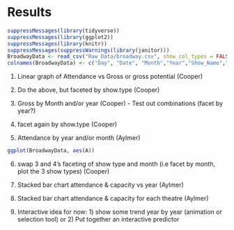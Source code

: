 # Results
```r
suppressMessages(library(tidyverse))
suppressMessages(library(ggplot2))
suppressMessages(library(knitr))
suppressMessages(suppressWarnings(library(janitor)))
BroadwayData <- read_csv("Raw_Data/broadway.csv", show_col_types = FALSE)
colnames(BroadwayData) <- c("Day", "Date", "Month","Year","Show_Name","Show_Theatre","Show_Type","Attendance","Capacity","Gross","Gross_Potential","Performances")
```
1) Linear graph of Attendance vs Gross or gross potential (Cooper)

2) Do the above, but faceted by show.type (Cooper) 

3) Gross by Month and/or year (Cooper) - Test out combinations (facet by year?)

4) facet again by show.type (Cooper) 

5) Attendance by year and/or month (Aylmer) 
```r
ggplot(BroadwayData, aes(A))
```
6) swap 3 and 4's faceting of show type and month (i.e facet by month, plot the 3 show types) (Cooper) 

7) Stacked bar chart attendance & capacity vs year (Aylmer)

8) Stacked bar chart attendance & capacity for each theatre (Aylmer) 

9) Interactive idea for now: 1) show some trend year by year (animation or selection tool) or 2) Put together an interactive predictor